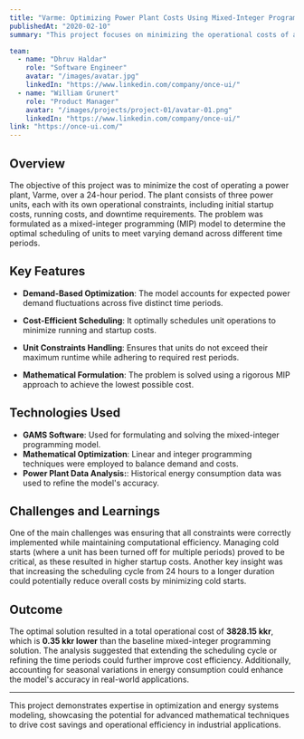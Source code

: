 ```yaml
---
title: "Varme: Optimizing Power Plant Costs Using Mixed-Integer Programming (MILP)"
publishedAt: "2020-02-10"
summary: "This project focuses on minimizing the operational costs of a power plant over a 24-hour period using mixed-integer programming techniques. By optimizing power unit scheduling, the study highlights potential cost savings and efficiency improvements."

team:
  - name: "Dhruv Haldar"
    role: "Software Engineer"
    avatar: "/images/avatar.jpg"
    linkedIn: "https://www.linkedin.com/company/once-ui/"
  - name: "William Grunert"
    role: "Product Manager"
    avatar: "/images/projects/project-01/avatar-01.png"
    linkedIn: "https://www.linkedin.com/company/once-ui/"
link: "https://once-ui.com/"
---
```


## Overview

The objective of this project was to minimize the cost of operating a power plant, Varme, over a 24-hour period. The plant consists of three power units, each with its own operational constraints, including initial startup costs, running costs, and downtime requirements. The problem was formulated as a mixed-integer programming (MIP) model to determine the optimal scheduling of units to meet varying demand across different time periods.

## Key Features

- **Demand-Based Optimization**: The model accounts for expected power demand fluctuations across five distinct time periods.

- **Cost-Efficient Scheduling**: It optimally schedules unit operations to minimize running and startup costs.

- **Unit Constraints Handling**: Ensures that units do not exceed their maximum runtime while adhering to required rest periods.

- **Mathematical Formulation**: The problem is solved using a rigorous MIP approach to achieve the lowest possible cost.

## Technologies Used

- **GAMS Software**: Used for formulating and solving the mixed-integer programming model.
- **Mathematical Optimization**: Linear and integer programming techniques were employed to balance demand and costs.
- **Power Plant Data Analysis:**: Historical energy consumption data was used to refine the model's accuracy.


## Challenges and Learnings

One of the main challenges was ensuring that all constraints were correctly implemented while maintaining computational efficiency. Managing cold starts (where a unit has been turned off for multiple periods) proved to be critical, as these resulted in higher startup costs. Another key insight was that increasing the scheduling cycle from 24 hours to a longer duration could potentially reduce overall costs by minimizing cold starts.

## Outcome

The optimal solution resulted in a total operational cost of **3828.15 kkr**, which is **0.35 kkr lower** than the baseline mixed-integer programming solution. The analysis suggested that extending the scheduling cycle or refining the time periods could further improve cost efficiency. Additionally, accounting for seasonal variations in energy consumption could enhance the model's accuracy in real-world applications.

---

This project demonstrates expertise in optimization and energy systems modeling, showcasing the potential for advanced mathematical techniques to drive cost savings and operational efficiency in industrial applications.